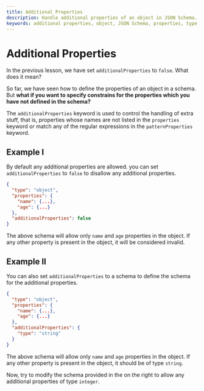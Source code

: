 ```yaml
---
title: Additional Properties
description: Handle additional properties of an object in JSON Schema.
keywords: additional properties, object, JSON Schema, properties, type, properties, required, properties, object
---
```



# Additional Properties

In the previous lesson, we have set `additionalProperties` to `false`. What does it mean? 

So far, we have seen how to define the properties of an object in a schema. But **what if you want to specify constrains for the properties which you have not defined in the schema?**

The `additionalProperties` keyword is used to control the handling of extra stuff, that is, properties whose names are not listed in the `properties` keyword or match any of the regular expressions in the `patternProperties` keyword. 

## Example I

By default any additional properties are allowed. you can set `additionalProperties` to `false` to disallow any additional properties.

```json
{
  "type": "object",
  "properties": {
    "name": {...},
    "age": {...}
  },
  "additionalProperties": false
}
```

The above schema will allow only `name` and `age` properties in the object. If any other property is present in the object, it will be considered invalid.

## Example II


You can also set `additionalProperties` to a schema to define the schema for the additional properties.

```json
{
  "type": "object",
  "properties": {
    "name": {...},
    "age": {...}
  },
  "additionalProperties": {
    "type": "string"
  }
}
```

The above schema will allow only `name` and `age` properties in the object. If any other property is present in the object, it should be of type `string`.

Now, try to modify the schema provided in the <SideEditorLink/> on the right to allow any additional properties of type `integer`.